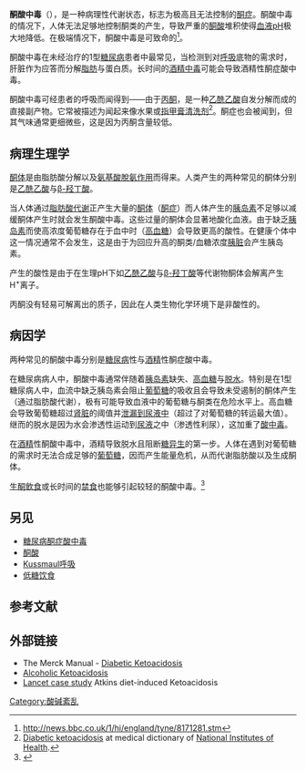 {{medical}}
{{Infobox Disease
 | Name           = 酮酸中毒
 | Image          = 
 | Caption        = 
 | DiseasesDB     = 29670
 | ICD10          = 
 | ICD9           = 
 | ICDO           = 
 | OMIM           = 
 | MedlinePlus    = 
 | eMedicineSubj  = med
 | eMedicineTopic = 102
 | MeshID         = 
}}
'''酮酸中毒'''（{{lang-en|'''Ketoacidosis'''}}），是一种病理性代谢状态，标志为极高且无法控制的[[酮症|酮症]]。酮酸中毒的情况下，人体无法足够地控制酮类的产生，导致严重的[[酮酸|酮酸]]堆积使得[[血液|血液]][[pH|pH]]极大地降低。在极端情况下，酮酸中毒是可致命的<ref>http://news.bbc.co.uk/1/hi/england/tyne/8171281.stm</ref>。

酮酸中毒在未经治疗的1型[[糖尿病|糖尿病]]患者中最常见，当检测到对[[细胞呼吸|呼吸]]底物的需求时，肝脏作为应答而分解[[脂肪組織|脂肪]]与蛋白质。长时间的[[酒精中毒|酒精中毒]]可能会导致酒精性酮症酸中毒。

酮酸中毒可经患者的呼吸而闻得到——由于[[丙酮|丙酮]]，是一种[[乙酰乙酸|乙酰乙酸]]自发分解而成的直接副产物。它常被描述为闻起来像水果或[[去光水|指甲膏清洗剂]]<ref>[http://www.nlm.nih.gov/medlineplus/ency/article/000320.htm Diabetic ketoacidosis] at medical dictionary of [[National_Institutes_of_Health|National Institutes of Health]].</ref>。酮症也会被闻到，但其气味通常更细微些，这是因为丙酮含量较低。

==病理生理学==
[[酮体|酮体]]是由脂肪酸分解以及[[氨基酸|氨基酸]][[脫氨作用|脫氨作用]]而得来。人类产生的两种常见的酮体分别是[[乙酰乙酸|乙酰乙酸]]与[[β-羟丁酸|β-羟丁酸]]。


当人体通过[[脂肪酸|脂肪酸]][[代谢|代谢]]正产生大量的[[酮体|酮体]]（[[酮症|酮症]]）而人体产生的[[胰岛素|胰岛素]]不足够以减缓酮体产生时就会发生酮酸中毒。这些过量的酮体会显著地酸化血液。由于缺乏[[胰岛素|胰岛素]]而使高浓度葡萄糖存在于血中时（[[高血糖|高血糖]]）会导致更高的酸性。在健康个体中这一情况通常不会发生，这是由于为回应升高的酮类/血糖浓度[[胰脏|胰脏]]会产生胰岛素。

产生的酸性是由于在生理pH下如[[乙酰乙酸|乙酰乙酸]]与[[β-羟丁酸|β-羟丁酸]]等代谢物酮体会解离产生H<sup>+</sup>离子。

丙酮没有轻易可解离出的质子，因此在人类生物化学环境下是非酸性的。

==病因学==
两种常见的酮酸中毒分别是[[糖尿病酮症酸中毒|糖尿病]]性与[[酒精|酒精]]性酮症酸中毒。

在糖尿病病人中，酮酸中毒通常伴随着[[胰岛素|胰岛素]]缺失、[[高血糖|高血糖]]与[[脱水|脱水]]。特别是在1型糖尿病人中，血流中缺乏胰岛素会阻止[[葡萄糖|葡萄糖]]的吸收且会导致未受遏制的酮体产生（通过脂肪酸代谢），极有可能导致血液中的葡萄糖与酮类在危险水平上。高血糖会导致葡萄糖超过[[肾脏|肾脏]]的阈值并[[糖尿|泄漏到尿液中]]（超过了对葡萄糖的转运最大值）。继而的脱水是因为水会渗透性运动到[[尿液|尿液]]之中（渗透性利尿），这加重了[[酸中毒|酸中毒]]。

在[[酒精|酒精]]性酮酸中毒中，酒精导致脱水且阻断[[糖异生|糖异生]]的第一步。人体在遇到对葡萄糖的需求时无法合成足够的[[葡萄糖|葡萄糖]]，因而产生能量危机，从而代谢脂肪酸以及生成酮体。

[[生酮飲食|生酮飲食]]或长时间的[[禁食|禁食]]也能够引起较轻的酮酸中毒。<ref name="Hartman2007">{{cite journal |author=Hartman AL, Vining EP |title=Clinical aspects of the ketogenic diet |journal=[[Epilepsia|Epilepsia]] |volume=48 |issue=1 |pages=31–42 |pmid=17241206 |doi=10.1111/j.1528-1167.2007.00914.x |url=|date=January 2007}}</ref>

== 另见 ==
*[[糖尿病酮症酸中毒|糖尿病酮症酸中毒]]
*[[酮酸|酮酸]]
*[[Kussmaul呼吸|Kussmaul呼吸]]
*[[低糖饮食|低糖饮食]]

== 参考文献 ==
{{reflist}}

== 外部链接 ==
* The Merck Manual - [http://www.merck.com/mmpe/sec12/ch158/ch158c.html#sec12-ch158-ch158c-1224 Diabetic Ketoacidosis]
* [http://www.merck.com/mmpe/sec12/ch158/ch158e.html#sec12-ch158-ch158e-1256Alcoholic Alcoholic Ketoacidosis]
* [https://web.archive.org/web/20080829145241/http://www.medpagetoday.com/PrimaryCare/DietNutrition/tb/2878 Lancet case study] Atkins diet-induced Ketoacidosis

{{水电解质失衡与酸碱失衡}}

[[Category:酸碱紊乱|Category:酸碱紊乱]]